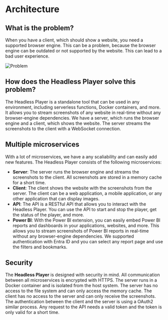 # Architecture

## What is the problem?

When you have a client, which should show a website, you need a supported browser engine. This can be a problem, because the browser engine can be outdated or not supported by the website. This can lead to a bad user experience.

![Problem](./img/problem.png)

## How does the Headless Player solve this problem?

The Headless Player is a standalone tool that can be used in any environment, including serverless functions, Docker containers, and more. It allows you to stream screenshots of any website in real-time without any browser-engine dependencies.
We have a server, which runs the browser engine and a client, which shows the website. The server streams the screenshots to the client with a WebSocket connection.

## Multiple microservices

With a lot of microservices, we have a any scaliability and can easily add new features. The Headless Player consists of the following microservices:

- **Server**: The server runs the browser engine and streams the screenshots to the client. All screenshots are stored in a memory cache for a short time.
- **Client**: The client shows the website with the screenshots from the server. The client can be a web application, a mobile application, or any other application that can display images.
- **API**: The API is a RESTful API that allows you to interact with the Headless Player. You can use the API to start and stop the player, get the status of the player, and more.
- **Power BI**: With the Power BI extension, you can easily embed Power BI reports and dashboards in your applications, websites, and more. This allows you to stream screenshots of Power BI reports in real-time without any browser-engine dependencies. We supported authentication with Entra ID and you can select any report page and use the filters and bookmarks.

## Security

The **Headless Player** is designed with security in mind. All communication between all microservices is encrypted with HTTPS. The server runs in a Docker container and is isolated from the host system. The server has no access to the file system and can only access the memory cache. The client has no access to the server and can only receive the screenshots. The authentication between the client and the server is using a OAuth2 similar process. Any request to the API needs a valid token and the token is only valid for a short time.